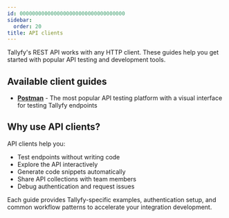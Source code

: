 ```yaml
---
id: 0000000000000000000000000000000000
sidebar:
  order: 20
title: API clients
---
```


Tallyfy's REST API works with any HTTP client. These guides help you get started with popular API testing and development tools.

## Available client guides

- **[Postman](postman/)** - The most popular API testing platform with a visual interface for testing Tallyfy endpoints

## Why use API clients?

API clients help you:
- Test endpoints without writing code
- Explore the API interactively 
- Generate code snippets automatically
- Share API collections with team members
- Debug authentication and request issues

Each guide provides Tallyfy-specific examples, authentication setup, and common workflow patterns to accelerate your integration development.